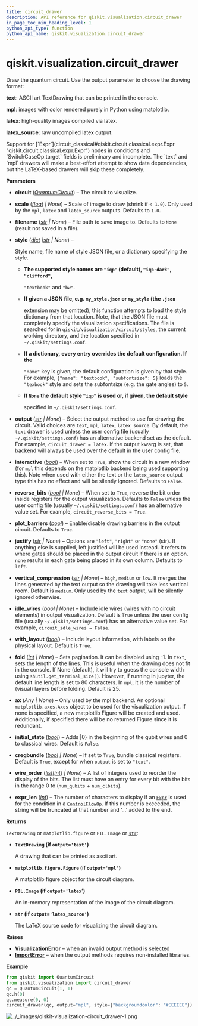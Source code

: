 ```yaml
---
title: circuit_drawer
description: API reference for qiskit.visualization.circuit_drawer
in_page_toc_min_heading_level: 1
python_api_type: function
python_api_name: qiskit.visualization.circuit_drawer
---
```


<span id="qiskit-visualization-circuit-drawer" />

# qiskit.visualization.circuit\_drawer

<Function id="qiskit.visualization.circuit_drawer" isDedicatedPage={true} github="https://github.com/Qiskit/qiskit/tree/main/qiskit/visualization/circuit/circuit_visualization.py#L56-L355" signature="qiskit.visualization.circuit_drawer(circuit, scale=None, filename=None, style=None, output=None, interactive=False, plot_barriers=True, reverse_bits=None, justify=None, vertical_compression='medium', idle_wires=None, with_layout=True, fold=None, ax=None, initial_state=False, cregbundle=None, wire_order=None, expr_len=30)">
  Draw the quantum circuit. Use the output parameter to choose the drawing format:

  **text**: ASCII art TextDrawing that can be printed in the console.

  **mpl**: images with color rendered purely in Python using matplotlib.

  **latex**: high-quality images compiled via latex.

  **latex\_source**: raw uncompiled latex output.

  <Admonition title="Warning" type="caution">
    Support for [`Expr`](circuit_classical#qiskit.circuit.classical.expr.Expr "qiskit.circuit.classical.expr.Expr") nodes in conditions and `SwitchCaseOp.target` fields is preliminary and incomplete. The `text` and `mpl` drawers will make a best-effort attempt to show data dependencies, but the LaTeX-based drawers will skip these completely.
  </Admonition>

  **Parameters**

  *   **circuit** ([*QuantumCircuit*](qiskit.circuit.QuantumCircuit "qiskit.circuit.QuantumCircuit")) – The circuit to visualize.

  *   **scale** ([*float*](https://docs.python.org/3/library/functions.html#float "(in Python v3.13)") *| None*) – Scale of image to draw (shrink if `< 1.0`). Only used by the `mpl`, `latex` and `latex_source` outputs. Defaults to `1.0`.

  *   **filename** ([*str*](https://docs.python.org/3/library/stdtypes.html#str "(in Python v3.13)") *| None*) – File path to save image to. Defaults to `None` (result not saved in a file).

  *   **style** ([*dict*](https://docs.python.org/3/library/stdtypes.html#dict "(in Python v3.13)")  *|*[*str*](https://docs.python.org/3/library/stdtypes.html#str "(in Python v3.13)") *| None*) –

      Style name, file name of style JSON file, or a dictionary specifying the style.

      *   **The supported style names are `"iqp"` (default), `"iqp-dark"`, `"clifford"`,**

          `"textbook"` and `"bw"`.

      *   **If given a JSON file, e.g. `my_style.json` or `my_style` (the `.json`**

          extension may be omitted), this function attempts to load the style dictionary from that location. Note, that the JSON file must completely specify the visualization specifications. The file is searched for in `qiskit/visualization/circuit/styles`, the current working directory, and the location specified in `~/.qiskit/settings.conf`.

      *   **If a dictionary, every entry overrides the default configuration. If the**

          `"name"` key is given, the default configuration is given by that style. For example, `{"name": "textbook", "subfontsize": 5}` loads the `"texbook"` style and sets the subfontsize (e.g. the gate angles) to `5`.

      *   **If `None` the default style `"iqp"` is used or, if given, the default style**

          specified in `~/.qiskit/settings.conf`.

  *   **output** ([*str*](https://docs.python.org/3/library/stdtypes.html#str "(in Python v3.13)") *| None*) – Select the output method to use for drawing the circuit. Valid choices are `text`, `mpl`, `latex`, `latex_source`. By default, the `text` drawer is used unless the user config file (usually `~/.qiskit/settings.conf`) has an alternative backend set as the default. For example, `circuit_drawer = latex`. If the output kwarg is set, that backend will always be used over the default in the user config file.

  *   **interactive** ([*bool*](https://docs.python.org/3/library/functions.html#bool "(in Python v3.13)")) – When set to `True`, show the circuit in a new window (for `mpl` this depends on the matplotlib backend being used supporting this). Note when used with either the text or the `latex_source` output type this has no effect and will be silently ignored. Defaults to `False`.

  *   **reverse\_bits** ([*bool*](https://docs.python.org/3/library/functions.html#bool "(in Python v3.13)") *| None*) – When set to `True`, reverse the bit order inside registers for the output visualization. Defaults to `False` unless the user config file (usually `~/.qiskit/settings.conf`) has an alternative value set. For example, `circuit_reverse_bits = True`.

  *   **plot\_barriers** ([*bool*](https://docs.python.org/3/library/functions.html#bool "(in Python v3.13)")) – Enable/disable drawing barriers in the output circuit. Defaults to `True`.

  *   **justify** ([*str*](https://docs.python.org/3/library/stdtypes.html#str "(in Python v3.13)") *| None*) – Options are `"left"`, `"right"` or `"none"` (str). If anything else is supplied, left justified will be used instead. It refers to where gates should be placed in the output circuit if there is an option. `none` results in each gate being placed in its own column. Defaults to `left`.

  *   **vertical\_compression** ([*str*](https://docs.python.org/3/library/stdtypes.html#str "(in Python v3.13)") *| None*) – `high`, `medium` or `low`. It merges the lines generated by the text output so the drawing will take less vertical room. Default is `medium`. Only used by the `text` output, will be silently ignored otherwise.

  *   **idle\_wires** ([*bool*](https://docs.python.org/3/library/functions.html#bool "(in Python v3.13)") *| None*) – Include idle wires (wires with no circuit elements) in output visualization. Default is `True` unless the user config file (usually `~/.qiskit/settings.conf`) has an alternative value set. For example, `circuit_idle_wires = False`.

  *   **with\_layout** ([*bool*](https://docs.python.org/3/library/functions.html#bool "(in Python v3.13)")) – Include layout information, with labels on the physical layout. Default is `True`.

  *   **fold** ([*int*](https://docs.python.org/3/library/functions.html#int "(in Python v3.13)") *| None*) – Sets pagination. It can be disabled using -1. In `text`, sets the length of the lines. This is useful when the drawing does not fit in the console. If None (default), it will try to guess the console width using `shutil.get_terminal_size()`. However, if running in jupyter, the default line length is set to 80 characters. In `mpl`, it is the number of (visual) layers before folding. Default is 25.

  *   **ax** (*Any | None*) – Only used by the mpl backend. An optional `matplotlib.axes.Axes` object to be used for the visualization output. If none is specified, a new matplotlib Figure will be created and used. Additionally, if specified there will be no returned Figure since it is redundant.

  *   **initial\_state** ([*bool*](https://docs.python.org/3/library/functions.html#bool "(in Python v3.13)")) – Adds $|0\rangle$ in the beginning of the qubit wires and $0$ to classical wires. Default is `False`.

  *   **cregbundle** ([*bool*](https://docs.python.org/3/library/functions.html#bool "(in Python v3.13)") *| None*) – If set to `True`, bundle classical registers. Default is `True`, except for when `output` is set to `"text"`.

  *   **wire\_order** ([*list*](https://docs.python.org/3/library/stdtypes.html#list "(in Python v3.13)")*\[*[*int*](https://docs.python.org/3/library/functions.html#int "(in Python v3.13)")*] | None*) – A list of integers used to reorder the display of the bits. The list must have an entry for every bit with the bits in the range 0 to (`num_qubits` + `num_clbits`).

  *   **expr\_len** ([*int*](https://docs.python.org/3/library/functions.html#int "(in Python v3.13)")) – The number of characters to display if an [`Expr`](circuit_classical#qiskit.circuit.classical.expr.Expr "qiskit.circuit.classical.expr.Expr") is used for the condition in a [`ControlFlowOp`](qiskit.circuit.ControlFlowOp "qiskit.circuit.ControlFlowOp"). If this number is exceeded, the string will be truncated at that number and ‘…’ added to the end.

  **Returns**

  `TextDrawing` or `matplotlib.figure` or `PIL.Image` or [`str`](https://docs.python.org/3/library/stdtypes.html#str "(in Python v3.13)"):

  *   **`TextDrawing` (if `output='text'`)**

      A drawing that can be printed as ascii art.

  *   **`matplotlib.figure.Figure` (if `output='mpl'`)**

      A matplotlib figure object for the circuit diagram.

  *   **`PIL.Image` (if `output='latex`’)**

      An in-memory representation of the image of the circuit diagram.

  *   **`str` (if `output='latex_source'`)**

      The LaTeX source code for visualizing the circuit diagram.

  **Raises**

  *   [**VisualizationError**](visualization#qiskit.visualization.VisualizationError "qiskit.visualization.VisualizationError") – when an invalid output method is selected
  *   [**ImportError**](https://docs.python.org/3/library/exceptions.html#ImportError "(in Python v3.13)") – when the output methods requires non-installed libraries.

  **Example**

  ```python
  from qiskit import QuantumCircuit
  from qiskit.visualization import circuit_drawer
  qc = QuantumCircuit(1, 1)
  qc.h(0)
  qc.measure(0, 0)
  circuit_drawer(qc, output="mpl", style={"backgroundcolor": "#EEEEEE"})
  ```

  ![../\_images/qiskit-visualization-circuit\_drawer-1.png](/images/api/qiskit/dev/qiskit-visualization-circuit_drawer-1.png)
</Function>

